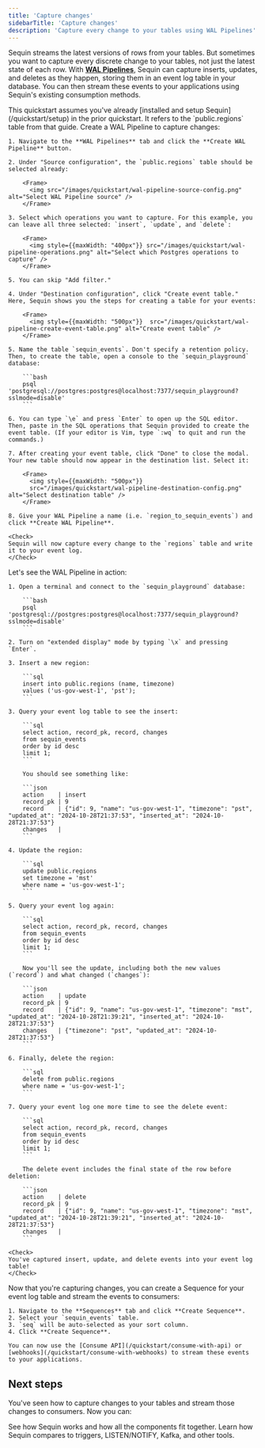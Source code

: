 ```yaml
---
title: 'Capture changes'
sidebarTitle: 'Capture changes'
description: 'Capture every change to your tables using WAL Pipelines'
---
```


Sequin streams the latest versions of rows from your tables. But sometimes you want to capture every discrete change to your tables, not just the latest state of each row. With [**WAL Pipelines**](/how-sequin-works#wal-pipelines), Sequin can capture inserts, updates, and deletes as they happen, storing them in an event log table in your database. You can then stream these events to your applications using Sequin's existing consumption methods.

<Info>
This quickstart assumes you've already [installed and setup Sequin](/quickstart/setup) in the prior quickstart. It refers to the `public.regions` table from that guide.
</Info>

<Steps titleSize="h2">
  <Step title="Create a WAL Pipeline" icon="list">
    Create a WAL Pipeline to capture changes:

    1. Navigate to the **WAL Pipelines** tab and click the **Create WAL Pipeline** button.

    2. Under "Source configuration", the `public.regions` table should be selected already:

        <Frame>
          <img src="/images/quickstart/wal-pipeline-source-config.png" alt="Select WAL Pipeline source" />
        </Frame>

    3. Select which operations you want to capture. For this example, you can leave all three selected: `insert`, `update`, and `delete`:

        <Frame>
          <img style={{maxWidth: "400px"}} src="/images/quickstart/wal-pipeline-operations.png" alt="Select which Postgres operations to capture" />
        </Frame>

    5. You can skip "Add filter."

    4. Under "Destination configuration", click "Create event table." Here, Sequin shows you the steps for creating a table for your events:

        <Frame>
          <img style={{maxWidth: "500px"}}  src="/images/quickstart/wal-pipeline-create-event-table.png" alt="Create event table" />
        </Frame>

    5. Name the table `sequin_events`. Don't specify a retention policy. Then, to create the table, open a console to the `sequin_playground` database:

        ```bash
        psql 'postgresql://postgres:postgres@localhost:7377/sequin_playground?sslmode=disable'
        ```

    6. You can type `\e` and press `Enter` to open up the SQL editor. Then, paste in the SQL operations that Sequin provided to create the event table. (If your editor is Vim, type `:wq` to quit and run the commands.)

    7. After creating your event table, click "Done" to close the modal. Your new table should now appear in the destination list. Select it:

        <Frame>
          <img style={{maxWidth: "500px"}} 
          src="/images/quickstart/wal-pipeline-destination-config.png" alt="Select destination table" />
        </Frame>

    8. Give your WAL Pipeline a name (i.e. `region_to_sequin_events`) and click **Create WAL Pipeline**.

    <Check>
    Sequin will now capture every change to the `regions` table and write it to your event log.
    </Check>
  </Step>

  <Step title="Make some changes" icon="play">
    Let's see the WAL Pipeline in action:

    1. Open a terminal and connect to the `sequin_playground` database:

        ```bash
        psql 'postgresql://postgres:postgres@localhost:7377/sequin_playground?sslmode=disable'
        ```

    2. Turn on "extended display" mode by typing `\x` and pressing `Enter`.

    3. Insert a new region:

        ```sql
        insert into public.regions (name, timezone) 
        values ('us-gov-west-1', 'pst');
        ```

    3. Query your event log table to see the insert:

        ```sql
        select action, record_pk, record, changes 
        from sequin_events 
        order by id desc 
        limit 1;
        ```

        You should see something like:

        ```json
        action    | insert
        record_pk | 9
        record    | {"id": 9, "name": "us-gov-west-1", "timezone": "pst", "updated_at": "2024-10-28T21:37:53", "inserted_at": "2024-10-28T21:37:53"}
        changes   |
        ```

    4. Update the region:

        ```sql
        update public.regions 
        set timezone = 'mst' 
        where name = 'us-gov-west-1';
        ```

    5. Query your event log again:

        ```sql
        select action, record_pk, record, changes 
        from sequin_events 
        order by id desc 
        limit 1;
        ```

        Now you'll see the update, including both the new values (`record`) and what changed (`changes`):

        ```json
        action    | update
        record_pk | 9
        record    | {"id": 9, "name": "us-gov-west-1", "timezone": "mst", "updated_at": "2024-10-28T21:39:21", "inserted_at": "2024-10-28T21:37:53"}
        changes   | {"timezone": "pst", "updated_at": "2024-10-28T21:37:53"}
        ```

    6. Finally, delete the region:

        ```sql
        delete from public.regions 
        where name = 'us-gov-west-1';
        ```

    7. Query your event log one more time to see the delete event:

        ```sql
        select action, record_pk, record, changes 
        from sequin_events 
        order by id desc 
        limit 1;
        ```

        The delete event includes the final state of the row before deletion:

        ```json
        action    | delete
        record_pk | 9
        record    | {"id": 9, "name": "us-gov-west-1", "timezone": "mst", "updated_at": "2024-10-28T21:39:21", "inserted_at": "2024-10-28T21:37:53"}
        changes   |
        ```

    <Check>
    You've captured insert, update, and delete events into your event log table!
    </Check>
  </Step>

  <Step title="Stream your events" icon="arrow-right">
    Now that you're capturing changes, you can create a Sequence for your event log table and stream the events to consumers:

    1. Navigate to the **Sequences** tab and click **Create Sequence**.
    2. Select your `sequin_events` table.
    3. `seq` will be auto-selected as your sort column.
    4. Click **Create Sequence**.

    You can now use the [Consume API](/quickstart/consume-with-api) or [webhooks](/quickstart/consume-with-webhooks) to stream these events to your applications.
  </Step>
</Steps>

## Next steps

You've seen how to capture changes to your tables and stream those changes to consumers. Now you can:

<CardGroup cols={1}>
  <Card title="Learn more about how Sequin works" icon="book-open" href="/how-sequin-works">
    See how Sequin works and how all the components fit together.
  </Card>
  <Card title="Compare Sequin to other tools" icon="list-check" href="/compare">
    Learn how Sequin compares to triggers, LISTEN/NOTIFY, Kafka, and other tools.
  </Card>
</CardGroup>